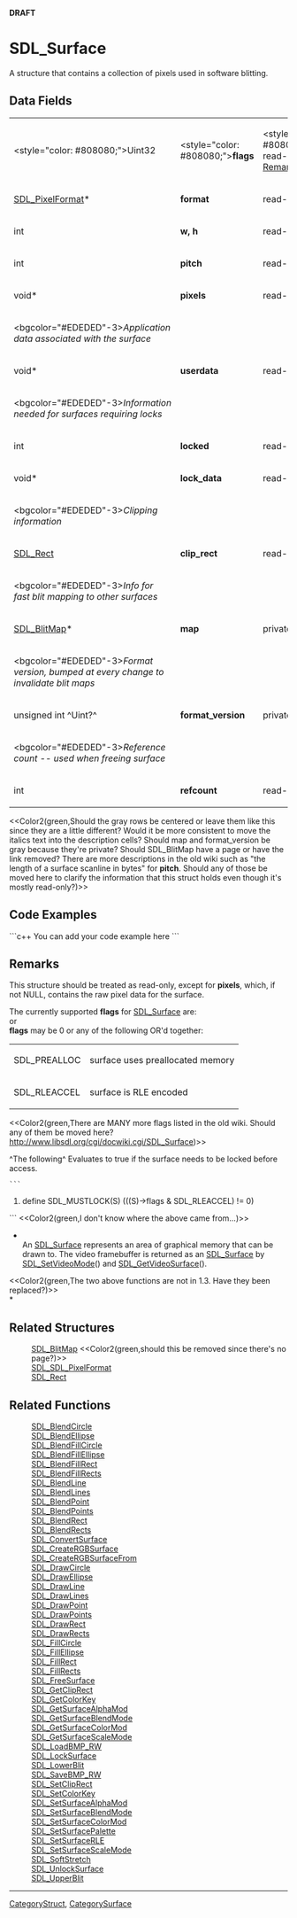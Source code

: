 <!-- pragma section-numbers off -->
<!-- pragma disable-camelcase -->
'''DRAFT'''

= SDL_Surface =
A structure that contains a collection of pixels used in software blitting.


== Data Fields ==
{|
|<style="color: #808080;">Uint32
|<style="color: #808080;">'''flags'''
|<style="color: #808080;">internal, read-only; see [[#Remarks|Remarks]] for details
|-
|[[SDL_PixelFormat]]*
|'''format'''
|read-only
|-
|int
|'''w, h'''
|read-only
|-
|int
|'''pitch'''
|read-only
|-
|void*
|'''pixels'''
|read-write
|-
|<bgcolor="#EDEDED"-3>''Application data associated with the surface''
|-
|void*
|'''userdata'''
|read-write
|-
|<bgcolor="#EDEDED"-3>''Information needed for surfaces requiring locks''
|-
|int
|'''locked'''
|read-only
|-
|void*
|'''lock_data'''
|read-only
|-
|<bgcolor="#EDEDED"-3>''Clipping information''
|-
|[[SDL_Rect]]
|'''clip_rect'''
|read-only
|-
|<bgcolor="#EDEDED"-3>''Info for fast blit mapping to other surfaces''
|-
|[[SDL_BlitMap]]*
|'''map'''
|private (struct)
|-
|<bgcolor="#EDEDED"-3>''Format version, bumped at every change to invalidate blit maps''
|-
|unsigned int ^Uint?^
|'''format_version'''
|private
|-
|<bgcolor="#EDEDED"-3>''Reference count -- used when freeing surface''
|-
|int
|'''refcount'''
|read-mostly
|}
<<Color2(green,Should the gray rows be centered or leave them like this since they are a little different?  Would it be more consistent to move the italics text into the description cells?  Should map and format_version be gray because they're private?  Should SDL_BlitMap have a page or have the link removed?  There are more descriptions in the old wiki such as "the length of a surface scanline in bytes" for '''pitch'''.  Should any of those be moved here to clarify the information that this struct holds even though it's mostly read-only?)>>

== Code Examples ==
```c++
You can add your code example here
```

== Remarks ==
This structure should be treated as read-only, except for '''pixels''', which, if not NULL, contains the raw pixel data for the surface.

The currently supported '''flags''' for [[SDL_Surface]] are:<br/>
or<br/>
'''flags''' may be 0 or any of the following OR'd together:
{|
|SDL_PREALLOC
|surface uses preallocated memory
|-
|SDL_RLEACCEL
|surface is RLE encoded
|}

<<Color2(green,There are MANY more flags listed in the old wiki.  Should any of them be moved here?  http://www.libsdl.org/cgi/docwiki.cgi/SDL_Surface)>>

^The following^ Evaluates to true if the surface needs to be locked before access.
 ```
#define SDL_MUSTLOCK(S) (((S)->flags & SDL_RLEACCEL) != 0)
```
<<Color2(green,I don't know where the above came from...)>>

*<br/>An [[SDL_Surface]] represents an area of graphical memory that can be drawn to. The video framebuffer is returned as an [[SDL_Surface]] by [[SDL_SetVideoMode]]() and [[SDL_GetVideoSurface]](). 

<<Color2(green,The two above functions are not in 1.3.  Have they been replaced?)>><br/>*

== Related Structures ==
:[[SDL_BlitMap]] <<Color2(green,should this be removed since there's no page?)>>
:[[SDL_SDL_PixelFormat]]
:[[SDL_Rect]]

== Related Functions ==
:[[SDL_BlendCircle]]
:[[SDL_BlendEllipse]]
:[[SDL_BlendFillCircle]]
:[[SDL_BlendFillEllipse]]
:[[SDL_BlendFillRect]]
:[[SDL_BlendFillRects]]
:[[SDL_BlendLine]]
:[[SDL_BlendLines]]
:[[SDL_BlendPoint]]
:[[SDL_BlendPoints]]
:[[SDL_BlendRect]]
:[[SDL_BlendRects]]
:[[SDL_ConvertSurface]]
:[[SDL_CreateRGBSurface]]
:[[SDL_CreateRGBSurfaceFrom]]
:[[SDL_DrawCircle]]
:[[SDL_DrawEllipse]]
:[[SDL_DrawLine]]
:[[SDL_DrawLines]]
:[[SDL_DrawPoint]]
:[[SDL_DrawPoints]]
:[[SDL_DrawRect]]
:[[SDL_DrawRects]]
:[[SDL_FillCircle]]
:[[SDL_FillEllipse]]
:[[SDL_FillRect]]
:[[SDL_FillRects]]
:[[SDL_FreeSurface]]
:[[SDL_GetClipRect]]
:[[SDL_GetColorKey]]
:[[SDL_GetSurfaceAlphaMod]]
:[[SDL_GetSurfaceBlendMode]]
:[[SDL_GetSurfaceColorMod]]
:[[SDL_GetSurfaceScaleMode]]
:[[SDL_LoadBMP_RW]]
:[[SDL_LockSurface]]
:[[SDL_LowerBlit]]
:[[SDL_SaveBMP_RW]]
:[[SDL_SetClipRect]]
:[[SDL_SetColorKey]]
:[[SDL_SetSurfaceAlphaMod]]
:[[SDL_SetSurfaceBlendMode]]
:[[SDL_SetSurfaceColorMod]]
:[[SDL_SetSurfacePalette]]
:[[SDL_SetSurfaceRLE]]
:[[SDL_SetSurfaceScaleMode]]
:[[SDL_SoftStretch]]
:[[SDL_UnlockSurface]]
:[[SDL_UpperBlit]]

----
[[CategoryStruct]], [[CategorySurface]]
